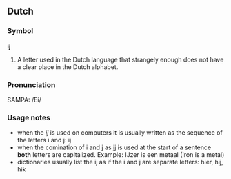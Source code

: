 {{wikipediapar|IJ (letter)}}
==Dutch==

===Symbol===
'''ĳ'''
# A letter used in the Dutch language that strangely enough does not have a clear place in the Dutch alphabet.

===Pronunciation===
SAMPA: /Ei/

===Usage notes===
* when the ''ĳ'' is used on computers it is usually written as the sequence of the letters i and j: ij
* when the comination of i and j as [[ij]] is used at the start of a sentence '''both''' letters are capitalized. Example: IJzer is een metaal (Iron is a metal)
* dictionaries usually list the ĳ as if the i and j are separate letters: hier, hij, hik